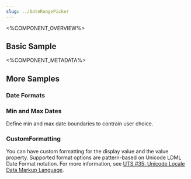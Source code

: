 ```yaml
---
slug: ../DateRangePicker
---
```



<%COMPONENT_OVERVIEW%>

## Basic Sample
<Basic />

<%COMPONENT_METADATA%>

## More Samples

### Date Formats

<DateFormat />

### Min and Max Dates
Define min and max date boundaries to contrain user choice.

<MinMax />

### CustomFormatting
You can have custom formatting for the display value and the value property.
Supported format options are pattern-based on Unicode LDML Date Format notation.
For more information, see <a target="_blank" href="http://unicode.org/reports/tr35/#Date_Field_Symbol_Table">UTS #35: Unicode Locale Data Markup Language</a>.

<CustomFormatting />
